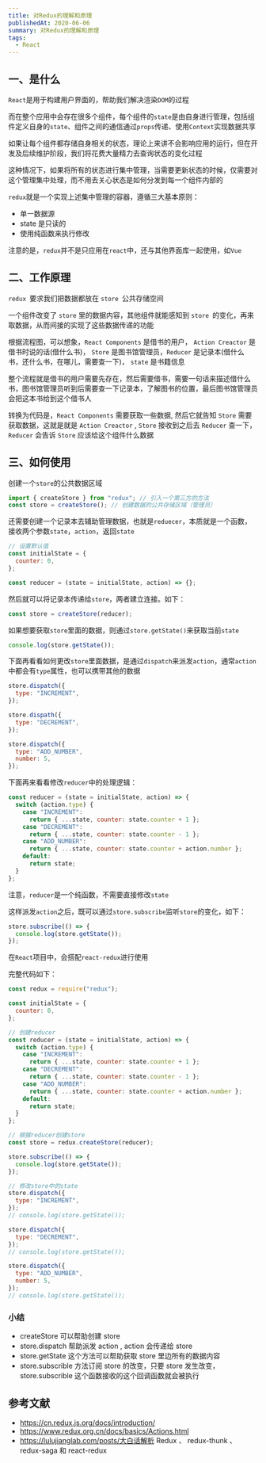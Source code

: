 ```yaml
---
title: 对Redux的理解和原理
publishedAt: 2020-06-06
summary: 对Redux的理解和原理
tags:
  - React
---
```


## 一、是什么

`React`是用于构建用户界面的，帮助我们解决渲染`DOM`的过程

而在整个应用中会存在很多个组件，每个组件的`state`是由自身进行管理，包括组件定义自身的`state`、组件之间的通信通过`props`传递、使用`Context`实现数据共享

如果让每个组件都存储自身相关的状态，理论上来讲不会影响应用的运行，但在开发及后续维护阶段，我们将花费大量精力去查询状态的变化过程

这种情况下，如果将所有的状态进行集中管理，当需要更新状态的时候，仅需要对这个管理集中处理，而不用去关心状态是如何分发到每一个组件内部的

`redux`就是一个实现上述集中管理的容器，遵循三大基本原则：

- 单一数据源
- state 是只读的
- 使用纯函数来执行修改

注意的是，`redux`并不是只应用在`react`中，还与其他界面库一起使用，如`Vue`

## 二、工作原理

`redux `要求我们把数据都放在 `store `公共存储空间

一个组件改变了 `store` 里的数据内容，其他组件就能感知到 `store `的变化，再来取数据，从而间接的实现了这些数据传递的功能

根据流程图，可以想象，`React Components` 是借书的用户， `Action Creactor` 是借书时说的话(借什么书)， `Store` 是图书馆管理员，`Reducer` 是记录本(借什么书，还什么书，在哪儿，需要查一下)， `state` 是书籍信息

整个流程就是借书的用户需要先存在，然后需要借书，需要一句话来描述借什么书，图书馆管理员听到后需要查一下记录本，了解图书的位置，最后图书馆管理员会把这本书给到这个借书人

转换为代码是，`React Components` 需要获取一些数据, 然后它就告知 `Store` 需要获取数据，这就是就是 `Action Creactor` , `Store` 接收到之后去 `Reducer` 查一下， `Reducer` 会告诉 `Store` 应该给这个组件什么数据

## 三、如何使用

创建一个`store`的公共数据区域

```js
import { createStore } from "redux"; // 引入一个第三方的方法
const store = createStore(); // 创建数据的公共存储区域（管理员）
```

还需要创建一个记录本去辅助管理数据，也就是`reduecer`，本质就是一个函数，接收两个参数`state`，`action`，返回`state`

```js
// 设置默认值
const initialState = {
  counter: 0,
};

const reducer = (state = initialState, action) => {};
```

然后就可以将记录本传递给`store`，两者建立连接。如下：

```js
const store = createStore(reducer);
```

如果想要获取`store`里面的数据，则通过`store.getState()`来获取当前`state`

```js
console.log(store.getState());
```

下面再看看如何更改`store`里面数据，是通过`dispatch`来派发`action`，通常`action`中都会有`type`属性，也可以携带其他的数据

```js
store.dispatch({
  type: "INCREMENT",
});

store.dispath({
  type: "DECREMENT",
});

store.dispatch({
  type: "ADD_NUMBER",
  number: 5,
});
```

下面再来看看修改`reducer`中的处理逻辑：

```js
const reducer = (state = initialState, action) => {
  switch (action.type) {
    case "INCREMENT":
      return { ...state, counter: state.counter + 1 };
    case "DECREMENT":
      return { ...state, counter: state.counter - 1 };
    case "ADD_NUMBER":
      return { ...state, counter: state.counter + action.number };
    default:
      return state;
  }
};
```

注意，`reducer`是一个纯函数，不需要直接修改`state`

这样派发`action`之后，既可以通过`store.subscribe`监听`store`的变化，如下：

```js
store.subscribe(() => {
  console.log(store.getState());
});
```

在`React`项目中，会搭配`react-redux`进行使用

完整代码如下：

```js
const redux = require("redux");

const initialState = {
  counter: 0,
};

// 创建reducer
const reducer = (state = initialState, action) => {
  switch (action.type) {
    case "INCREMENT":
      return { ...state, counter: state.counter + 1 };
    case "DECREMENT":
      return { ...state, counter: state.counter - 1 };
    case "ADD_NUMBER":
      return { ...state, counter: state.counter + action.number };
    default:
      return state;
  }
};

// 根据reducer创建store
const store = redux.createStore(reducer);

store.subscribe(() => {
  console.log(store.getState());
});

// 修改store中的state
store.dispatch({
  type: "INCREMENT",
});
// console.log(store.getState());

store.dispatch({
  type: "DECREMENT",
});
// console.log(store.getState());

store.dispatch({
  type: "ADD_NUMBER",
  number: 5,
});
// console.log(store.getState());
```

### 小结

- createStore 可以帮助创建 store
- store.dispatch 帮助派发 action , action 会传递给 store
- store.getState 这个方法可以帮助获取 store 里边所有的数据内容
- store.subscrible 方法订阅 store 的改变，只要 store 发生改变， store.subscrible 这个函数接收的这个回调函数就会被执行

## 参考文献

- https://cn.redux.js.org/docs/introduction/
- https://www.redux.org.cn/docs/basics/Actions.html
- https://lulujianglab.com/posts/大白话解析 Redux 、 redux-thunk 、redux-saga 和 react-redux
